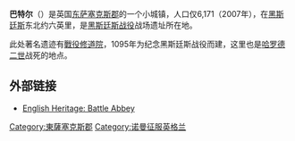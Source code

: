 '''巴特尔'''（{{lang|en|Battle}}）是英国[[东萨塞克斯郡|东萨塞克斯郡]]的一个小城镇，人口仅6,171（2007年），在[[黑斯廷斯|黑斯廷斯]]东北约六英里，是[[黑斯廷斯战役|黑斯廷斯战役]]战场遗址所在地。

此处著名遗迹有[[戰役修道院|戰役修道院]]，1095年为纪念黑斯廷斯战役而建，这里也是[[哈罗德二世|哈罗德二世]]战死的地点。

== 外部链接 ==
*[https://web.archive.org/web/20100325045444/http://www.battle-abbey.co.uk/ English Heritage: Battle Abbey]
{{Authority control}}
{{UK-geo-stub}}
[[Category:東薩塞克斯郡|Category:東薩塞克斯郡]]
[[Category:诺曼征服英格兰|Category:诺曼征服英格兰]]